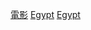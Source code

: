 {{Commonscat|Cinema of Egypt}}

[[Category:埃及文化|電影]]
[[Category:非洲各國電影|Egypt]]
[[Category:亞洲各國電影|Egypt]]